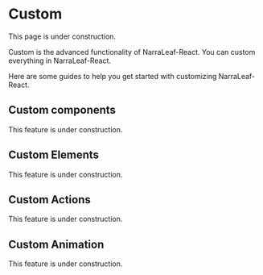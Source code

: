 
# Custom

<Callout type="warning" emoji="⚠️">
    This page is under construction.
</Callout>

Custom is the advanced functionality of NarraLeaf-React. You can custom everything in NarraLeaf-React.

Here are some guides to help you get started with customizing NarraLeaf-React.

## Custom components

<Callout type="warning" emoji="⚠️">
    This feature is under construction.
</Callout>

## Custom Elements

<Callout type="warning" emoji="⚠️">
    This feature is under construction.
</Callout>

## Custom Actions

<Callout type="warning" emoji="⚠️">
    This feature is under construction.
</Callout>

## Custom Animation

<Callout type="warning" emoji="⚠️">
    This feature is under construction.
</Callout>


